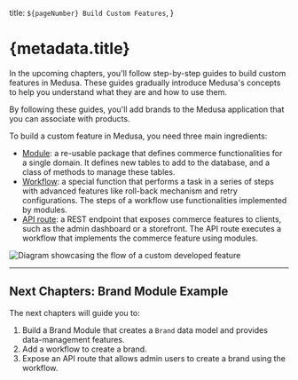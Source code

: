   title: `${pageNumber} Build Custom Features`,
}

# {metadata.title}

In the upcoming chapters, you'll follow step-by-step guides to build custom features in Medusa. These guides gradually introduce Medusa's concepts to help you understand what they are and how to use them.

By following these guides, you'll add brands to the Medusa application that you can associate with products.

To build a custom feature in Medusa, you need three main ingredients:

- [Module](../../basics/modules/page.mdx): a re-usable package that defines commerce functionalities for a single domain. It defines new tables to add to the database, and a class of methods to manage these tables.
- [Workflow](../../basics/workflows/page.mdx): a special function that performs a task in a series of steps with advanced features like roll-back mechanism and retry configurations. The steps of a workflow use functionalities implemented by modules.
- [API route](../../basics/api-routes/page.mdx): a REST endpoint that exposes commerce features to clients, such as the admin dashboard or a storefront. The API route executes a workflow that implements the commerce feature using modules.

![Diagram showcasing the flow of a custom developed feature](https://res.cloudinary.com/dza7lstvk/image/upload/v1725867628/Medusa%20Book/custom-development_nofvp6.jpg)

---

## Next Chapters: Brand Module Example

The next chapters will guide you to:

1. Build a Brand Module that creates a `Brand` data model and provides data-management features.
2. Add a workflow to create a brand.
3. Expose an API route that allows admin users to create a brand using the workflow.
